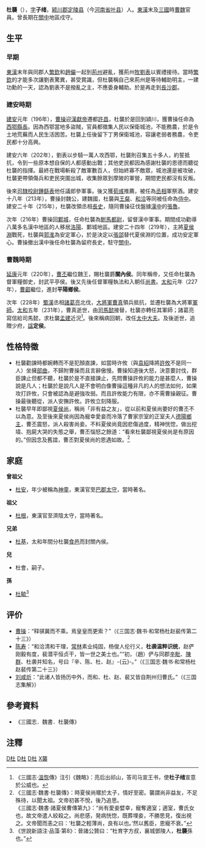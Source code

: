 {{Refimprove|time=2018-09-22T06:18:08+00:00}} 
{{More footnotes|time=2018-09-22T06:18:08+00:00}} 
'''杜襲'''（{{bd|？||？|catIdx=D}}），[[表字|字]]'''子绪'''，[[颍川郡|颍川郡]][[定陵县|定陵县]]（今[[河南省|河南省]][[叶县|叶县]]）人。[[東漢|東漢]]末及[[三國|三國]]時[[曹魏|曹魏]]官員。曾長期在[[關中|關中]]地區戍守。

== 生平 ==
===早期===
[[東漢|東漢]]末年與同郡人[[繁欽|繁欽]]和[[趙儼|趙儼]]一起到[[荊州|荊州]]避亂，獲荊州[[州牧|牧]][[劉表|劉表]]以賓禮接待。當時[[繁欽|繁欽]]的才能多次讓劉表驚異，甚受賞識，但杜襲稱自己來荊州是等待輔助明主，一建功勳的一天，認為劉表不是撥亂之主，不應委身輔助。於是再走到[[長沙郡|長沙郡]]。

===建安時期===
[[建安_(漢獻帝)|建安]]元年（196年），[[曹操|曹操]]迎[[漢獻帝|漢獻帝]]遷都[[許昌|許昌]]，杜襲於是回到潁川，獲曹操任命為[[西鄂|西鄂]][[縣長|縣長]]。因為西鄂當地多盜賊，官員都徵集人民以保衛城池，不能務農，於是令土地荒蕪而人民生活困苦。杜襲上任後留下丁男保衛城池，容讓老弱者務農，令吏民都十分高興。

建安六年（202年），劉表以步騎一萬人攻西鄂，杜襲則召集五十多人，約誓抵抗，令到一些原本想自保的人都感動出戰；其他吏民都因為感謝杜襲的恩德而聽從杜襲的指揮。最終在戰場斬殺了敵軍數百人，但始終寡不敵眾，城池還是被攻破，杜襲更帶領傷兵和吏民突圍出城，收集餘眾到摩陂的軍營，期間吏民都沒有反叛。

後來[[司隸校尉|司隸校尉]][[鍾繇|鍾繇]][[上表|表]]他任議郎參軍事。後又獲[[荀彧|荀彧]]推薦，被任為[[丞相|丞相]]軍祭酒。建安十八年（213年），曹操封魏公，建魏國，杜襲與[[王粲|王粲]]、[[和洽|和洽]]等同被任命為[[侍中|侍中]]。建安二十年（215年），杜襲改領丞相[[長史|長史]]，隨同曹操征伐盤據[[漢中|漢中]]的[[張魯|張魯]]。

次年（216年）曹操回[[鄴城|鄴城]]，任命杜襲為[[駙馬都尉|駙馬都尉]]，留督漢中軍事。期間成功勸導八萬多名漢中地區的人移居[[洛陽|洛陽]]、鄴城地區。建安二十四年（219年），主將[[夏侯淵|夏侯淵]]戰死，杜襲與[[郭淮|郭淮]]為安定軍心，於是決定以[[張郃|張郃]]替代夏侯淵的位置，成功安定軍心。曹操撤出漢中後任命杜襲為留府長史，駐守[[關中|關中]]。

===曹魏時期===
[[延康_(东汉)|延康]]元年（220年），[[曹丕|曹丕]]繼位魏王，賜杜襲爵'''關內侯'''。同年稱帝，又任命杜襲為督軍糧御史，封武平亭侯。後又先後任督軍糧執法和入朝任[[尚書|尚書]]。[[太和_(曹叡)|太和]]元年（227年），[[曹叡|曹叡]]繼位，進封'''平陽鄉侯'''。

次年（228年）[[蜀漢|蜀漢]]丞相[[諸葛亮|諸葛亮]]北伐，[[大将军_(东亚)|大將軍]][[曹真|曹真]]領兵抵抗，並遷杜襲為大將軍[[軍師|軍師]]。[[太和_(曹睿)|太和]]五年（231年），曹真逝世，由[[司馬懿|司馬懿]]接替，杜襲亦轉任其軍師；諸葛亮寫信給司馬懿，求杜襲[[孟建|孟建]]近況<ref>《三國志·[[溫恢|溫恢]]傳》注引《魏略》：亮后出祁山，答司马宣王书，使'''杜子绪'''宣意於公威也。</ref>。後來稱病回朝，改任[[太中大夫|太中大夫]]。及後逝世，追贈少府，[[諡|諡]]'''定侯'''。

== 性格特徵 ==
*杜襲勸諫時都婉轉而不是犯顏直諫，如當時许攸（與[[袁紹|袁紹]]降將[[許攸|許攸]]不是同一人）坐擁[[部曲|部曲]]，不歸附曹操而且言辭傲慢。曹操知道後大怒，決意要討伐，群臣諫止但都不聽，杜襲於是不直接諫止，先問曹操許攸的能力是甚麼人，曹操說是凡人；杜襲於是說凡人是不會明白像曹操這種非凡的人的想法如何，如果攻打許攸，只會被認為是避強攻弱。而且許攸能力有限，亦不需曹操親征。曹操最後聽從，派人安撫許攸。許攸立刻降服。
*杜襲早年即鄙視[[夏侯尚|夏侯尚]]，稱尚「非有益之友」，從以前和夏侯尚要好的曹丕不以為意。及至後來夏侯尚因為寵幸愛妾而冷落了曹家宗室的正室夫人[[德陽鄉主|德陽鄉主]]，曹丕震怒，派人殺害尚妾。不料夏侯尚竟因悲傷過度，精神恍惚，做出挖墳、抱屍大哭的失態之舉，曹丕惱怒之餘道：“看來杜襲鄙視夏侯尚是有原因的。”但因念及舊誼，曹丕對夏侯尚的恩遇如故。<ref>《三國志·魏書·杜襲傳》：時夏侯尚暱於太子，情好至密。襲謂尚非益友，不足殊待，以聞太祖。文帝初甚不悅，後乃追思。<br>《三國志·魏書·諸夏侯曹傳第九》：“尚有愛妾嬖幸，寵奪適室；適室，曹氏女也，故文帝遣人絞殺之。尚悲感，発病恍惚，既葬埋妾，不勝思見，復出視之。文帝聞而恚之曰：‘杜襲之輕薄尚，良有以也。’然以舊臣，恩寵不衰。”</ref>

== 家庭 ==
'''曾祖父'''
*[[杜安_(漢朝)|杜安]]，年少被稱為[[神童|神童]]，東漢官至[[巴郡|巴郡]][[太守|太守]]，當時著名。

'''祖父'''
*[[杜根|杜根]]，東漢官至濟陰太守，當時著名。

'''兄弟'''
*[[杜基|杜基]]，太和年間分杜襲[[食邑|食邑]]而封關內侯。

'''兒'''
*杜會，嗣子。

'''孫'''
*[[杜毓|杜毓]]<ref>《世說新語注·品藻·第8》：晉諸公贊曰：“杜育字方叔，襄城鄧陵人，'''杜襲'''孫也。”</ref>

== 评价 ==
*[[曹操|曹操]]：“释骐冀而不乘。焉皇皇而更索？”（《三国志·魏书·和常杨杜赵裴传第二十三》）
*[[陈寿|陈寿]]：“和洽清和干理，[[常林|常林]]素业纯固，杨俊人伦行义，'''杜袭温粹识统'''，赵俨刚毅有度，裴潜平恒贞干，皆一世之美士也。”“初，（趙）俨与同郡[[辛毗|辛毗]]、[[陈群_(三國)|陳群]]、杜袭并知名，号曰『辛、陈、杜、赵』-{云}-。”（《三国志·魏书·和常杨杜赵裴传第二十三》）
*[[刘咸炘|刘咸炘]]：“此诸人皆扬历中外，而和、杜、赵、裴又皆自荆州归曹氏。”（《三国志集解》）

== 參考資料 ==
*《三國志．魏書．杜襲傳》

== 注釋 ==
<references />{{三国志}}
[[Category:叶县人|D杜]]
[[Category:東漢軍事人物|D杜]]
[[Category:曹魏軍事人物|D杜]]
[[Category:杜姓|X襲]]